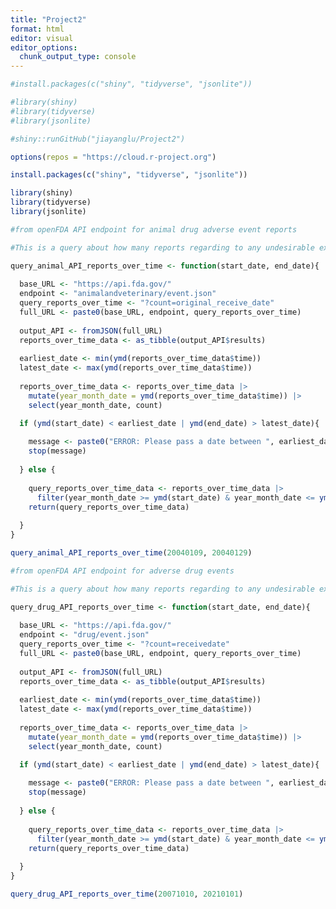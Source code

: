 ```yaml
---
title: "Project2"
format: html
editor: visual
editor_options: 
  chunk_output_type: console
---
```


```r
#install.packages(c("shiny", "tidyverse", "jsonlite"))

#library(shiny)
#library(tidyverse)
#library(jsonlite)

#shiny::runGitHub("jiayanglu/Project2")
```

```r
options(repos = "https://cloud.r-project.org")

install.packages(c("shiny", "tidyverse", "jsonlite"))

library(shiny)
library(tidyverse)
library(jsonlite)

#from openFDA API endpoint for animal drug adverse event reports 

#This is a query about how many reports regarding to any undesirable experience associated with the use of an animal drug, including adverse reactions, product use errors, and product/manufacturing problems, within a date range in the openFDA API endpoint for animal drug adverse event reports.

query_animal_API_reports_over_time <- function(start_date, end_date){
  
  base_URL <- "https://api.fda.gov/"
  endpoint <- "animalandveterinary/event.json"
  query_reports_over_time <- "?count=original_receive_date"
  full_URL <- paste0(base_URL, endpoint, query_reports_over_time)
  
  output_API <- fromJSON(full_URL)
  reports_over_time_data <- as_tibble(output_API$results)
  
  earliest_date <- min(ymd(reports_over_time_data$time))
  latest_date <- max(ymd(reports_over_time_data$time))
  
  reports_over_time_data <- reports_over_time_data |>
    mutate(year_month_date = ymd(reports_over_time_data$time)) |>
    select(year_month_date, count)

  if (ymd(start_date) < earliest_date | ymd(end_date) > latest_date){
    
    message <- paste0("ERROR: Please pass a date between ", earliest_date, " and ", latest_date, " in the format of YYYYMMDD", ".")
    stop(message)
    
  } else {
    
    query_reports_over_time_data <- reports_over_time_data |>
      filter(year_month_date >= ymd(start_date) & year_month_date <= ymd(end_date))
    return(query_reports_over_time_data)
    
  }
}

query_animal_API_reports_over_time(20040109, 20040129)

```


```r

#from openFDA API endpoint for adverse drug events 

#This is a query about how many reports regarding to any undesirable experience associated with the use of an animal drug, including serious drug side effects, product use errors, product quality problems, and therapeutic failures, within a date range in the openFDA API endpoint for adverse drug events.

query_drug_API_reports_over_time <- function(start_date, end_date){
  
  base_URL <- "https://api.fda.gov/"
  endpoint <- "drug/event.json"
  query_reports_over_time <- "?count=receivedate"
  full_URL <- paste0(base_URL, endpoint, query_reports_over_time)
  
  output_API <- fromJSON(full_URL)
  reports_over_time_data <- as_tibble(output_API$results)
  
  earliest_date <- min(ymd(reports_over_time_data$time))
  latest_date <- max(ymd(reports_over_time_data$time))
  
  reports_over_time_data <- reports_over_time_data |>
    mutate(year_month_date = ymd(reports_over_time_data$time)) |>
    select(year_month_date, count)

  if (ymd(start_date) < earliest_date | ymd(end_date) > latest_date){
    
    message <- paste0("ERROR: Please pass a date between ", earliest_date, " and ", latest_date, " in the format of YYYYMMDD", ".")
    stop(message)
    
  } else {
    
    query_reports_over_time_data <- reports_over_time_data |>
      filter(year_month_date >= ymd(start_date) & year_month_date <= ymd(end_date))
    return(query_reports_over_time_data)
    
  }
}

query_drug_API_reports_over_time(20071010, 20210101)
```


